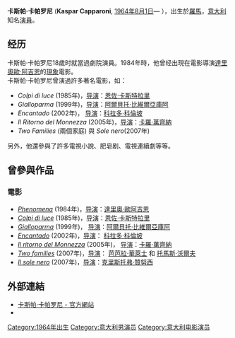 {{Infobox entertainer
|type = 男演员
|image = Kaspar Capparoni Rex.jpg|
|imagesize = 300px |
| caption = '''卡斯帕·卡帕罗尼'''在[[羅馬|羅馬]]
| birthname = 卡斯帕·卡帕罗尼
| birthdate = {{birth date and age|1964|8|1}}
| birthplace = [[羅馬|羅馬]], [[意大利|意大利]]
| occupation = [[演員|演員]], {{tsl|en|Character actor|性格演員}}
| spouse =  維羅妮卡·馬卡羅內
| goldenglobeawards = 
}}

'''卡斯帕·卡帕罗尼'''  ('''Kaspar Capparoni''', [[1964年|1964年]][[8月1日|8月1日]]— ），出生於[[羅馬|羅馬]]，[[意大利|意大利]]知名[[演員|演員]]。

==经历==  
卡斯帕·卡帕罗尼18歲时就當過劇院演員。1984年時，他曾经出現在電影導演[[達里奧歐·阿吉恩|達里奧歐·阿吉恩]]的[[現象（電影）|現象]]電影。 <br />

卡斯帕·卡帕罗尼曾演過許多著名電影，如：
* ''Colpi di luce'' (1985年)，[[電影導演|导演]]：[[恩佐·卡斯特拉里|恩佐·卡斯特拉里]]
* ''Gialloparma'' (1999年)，[[電影導演|导演]]：[[阿爾貝托·比維爾亞庫阿|阿爾貝托·比維爾亞庫阿]] 
* ''Encantado'' (2002年)， [[電影導演|导演]]：[[科拉多·科倫坡|科拉多·科倫坡]]
*''Il Ritorno del Monnezza'' (2005年)，[[電影導演|导演]]：[[卡羅·萬齊納|卡羅·萬齊納]]
*''Two Families'' (兩個家庭) 與 ''Sole nero''(2007年)
  
另外，他還參與了許多電視小說、肥皂剧、電視連續劇等等。
  
== 曾參與作品==

=== 電影===

*''[[Phenomena|Phenomena]]'' (1984年)，[[電影導演|导演]]：[[達里奧·歐阿吉恩|達里奧·歐阿吉恩]]
*''[[Colpi_di_luce|Colpi di luce]]'' (1985年)，[[電影導演|导演]]：[[恩佐·卡斯特拉里|恩佐·卡斯特拉里]]
*''[[Gialloparma|Gialloparma]]'' (1999年)， [[電影導演|导演]]：[[阿爾貝托·比維爾亞庫阿|阿爾貝托·比維爾亞庫阿]] 
*''[[Encantado|Encantado]]'' (2002年)，[[電影導演|导演]]： [[科拉多·科倫坡|科拉多·科倫坡]]
*''[[Il_ritorno_del_Monnezza|Il ritorno del Monnezza]]'' (2005年)， [[電影導演|导演]]：[[卡羅·萬齊納|卡羅·萬齊納]]
*''[[Two_families|Two families]]'' (2007年)，[[電影導演|导演]]： [[芭芭拉·華萊士|芭芭拉·華萊士]] 和 [[托馬斯·沃爾夫|托馬斯·沃爾夫]]
*''[[Il_sole_nero|Il sole nero]]'' (2007年)，[[電影導演|导演]]：[[克里斯托弗·贊努西|克里斯托弗·贊努西]]

== 外部連結==

*[https://web.archive.org/web/20141217112452/http://kasparcapparoni.com/ 卡斯帕·卡帕罗尼 - 官方網站]
*{{imdb name|id=0135465|name=Kaspar Capparoni}}


{{DEFAULTSORT:Capparoni, Kaspar}}
[[Category:1964年出生|Category:1964年出生]]
[[Category:意大利男演员|Category:意大利男演员]]
[[Category:意大利电影演员|Category:意大利电影演员]]